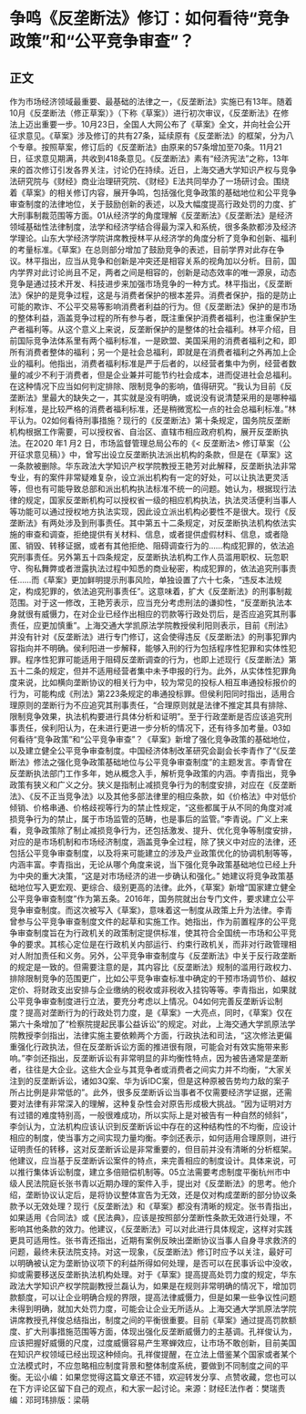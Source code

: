 # 争鸣《反垄断法》修订：如何看待“竞争政策”和“公平竞争审查”？
## 正文
作为市场经济领域最重要、最基础的法律之一，《反垄断法》实施已有13年。随着10月《反垄断法（修正草案）》（下称《草案》）进行初次审议，《反垄断法》在修法上迈出重要一步。10月23日，全国人大网公布了《草案》全文，并向社会公开征求意见。《草案》涉及修订的共有27条，延续原有《反垄断法》的框架，分为八个专章。按照草案，修订后的《反垄断法》由原来的57条增加至70条。11月21日，征求意见期满，共收到418条意见。《反垄断法》素有“经济宪法”之称，13年来的首次修订引发各界关注，讨论仍在持续。近日，上海交通大学知识产权与竞争法研究院与《财经》商业治理研究院、《财经》E法共同举办了一场研讨会。围绕着《草案》的相关修订内容，展开争鸣，包括强化竞争政策的基础地位和公平竞争审查制度的法律地位，关于鼓励创新的表述，以及大幅度提高行政处罚的力度、扩大刑事制裁范围等方面。01从经济学的角度理解《反垄断法》《反垄断法》是经济领域基础性法律制度，法学和经济学结合得最为深入和系统，很多条款都涉及经济学理论。山东大学经济学院讲席教授林平从经济学的角度分析了竞争和创新、福利的考量标准。《草案》在总则部分增加了鼓励竞争的表述，目前学界对此存在争议。林平指出，应当从竞争和创新是冲突还是相容关系的视角加以分析。目前，国内学界对此讨论尚且不足，两者之间是相容的，创新是动态效率的唯一源泉，动态竞争是通过技术开发、科技进步来加强市场竞争的一种方式。林平指出，《反垄断法》保护的是竞争过程，这是与消费者保护的根本差异。消费者保护，指的是防止可能的欺诈、不公平交易等影响消费者利益的行为。但《反垄断法》保护的是市场的整体利益，涵盖竞争过程的所有参与者，既注重保护消费者福利，也注重保护生产者福利等。从这个意义上来说，反垄断保护的是整体的社会福利。林平介绍，目前国际竞争法体系里有两个福利标准，一是欧盟、美国采用的消费者福利之和，即所有消费者整体的福利；另一个是社会总福利，即就是在消费者福利之外再加上企业的福利。他指出，消费者福利标准是严于后者的，以经营者集中为例，经营者数量的减少不利于消费者，但是企业兼并可能节约社会成本，进而促进社会总福利。在这种情况下应当如何判定排除、限制竞争的影响，值得研究。“我认为目前《反垄断法》里最大的缺失之一，其实就是没有明确，或说没有说清楚采用的是哪种福利标准，是比较严格的消费者福利标准，还是稍微宽松一点的社会总福利标准。”林平认为。02如何看待刑事措施？现行的《反垄断法》第十条规定，国务院反垄断机构根据工作需要，可以授权省、自治区、直辖市相应政府机构，展开反垄断执法。在2020 年1 月2 日，市场监督管理总局公布的《< 反垄断法> 修订草案（公开征求意见稿）》中，曾写出设立反垄断执法派出机构的条款，但是在《草案》这一条款被删除。华东政法大学知识产权学院教授王艳芳对此解释，反垄断执法非常专业，有的案件非常疑难复杂，设立派出机构有一定的好处，可以让执法更灵活等，但也有可能导致总部和派出机构执法标准不统一的问题。她认为，根据现行法律的规定，国家反垄断机构可以授权省一级的相应机构执法，执法灵活便利当事人等功能可以通过授权地方执法实现，因此设立派出机构必要性不是很大。现行《反垄断法》有两处涉及到刑事责任。其中第五十二条规定，对反垄断执法机构依法实施的审查和调查，拒绝提供有关材料、信息，或者提供虚假材料、信息，或者隐匿、销毁、转移证据，或者有其他拒绝、阻碍调查行为的……构成犯罪的，依法追究刑事责任。另外第五十四条规定，反垄断执法机构工作人员滥用职权、玩忽职守、徇私舞弊或者泄露执法过程中知悉的商业秘密，构成犯罪的，依法追究刑事责任……而《草案》更加鲜明提示刑事风险，单独设置了六十七条，“违反本法规定，构成犯罪的，依法追究刑事责任”。这意味着，扩大《反垄断法》的刑事制裁范围。对于这一修改，王艳芳表示，应当充分考虑刑法的谦抑性，“反垄断执法本身就很有威慑力，在对企业已经作出相应的罚款等行政处罚后，是否应追究其刑事责任，应更加慎重”。上海交通大学凯原法学院教授侯利阳则表示，目前《刑法》并没有针对《反垄断法》进行专门修订，这会使得违反《反垄断法》的刑事犯罪内容指向并不明确。侯利阳进一步解释，能够入刑的行为包括程序性犯罪和实体性犯罪。程序性犯罪可能适用于阻碍反垄断调查的行为，也即上述现行《反垄断法》第五十二条的规定，但并不适用经营者集中未予申报的行为。此外，从实体性犯罪角度来说，比如横向垄断协议的相关行为中，较为常见的投标人相互串通投标报价的行为，可能构成《刑法》第223条规定的串通投标罪。但侯利阳同时指出，适用合理原则的垄断行为不应追究其刑事责任，“合理原则就是法律不推定其具有排除、限制竞争效果，执法机构要进行具体分析和证明”。至于行政垄断是否应该追究刑事责任，侯利阳认为，在未进行更进一步分析的情况下，还有待多加考量。03如何看待“竞争政策”和“公平竞争审查”？《草案》新增了强化竞争政策的基础地位，以及建立健全公平竞争审查制度。中国经济体制改革研究会副会长李青作了“《反垄断法》修法之强化竞争政策基础地位与公平竞争审查制度”的主题发言。李青曾在反垄断执法部门工作多年，她从概念入手，解析竞争政策的内涵。李青指出，竞争政策有狭义和广义之分。狭义是指制止减损竞争行为的制度安排，对应在《反垄断法》、《反不正当竞争法》以及其他多部法律里的相应条款，如《价格法》中对低价倾销、价格串通、价格歧视等行为的禁止性规定，“这些都属于从不同的角度对减损竞争行为的禁止，属于市场监管的范畴，也是事后的监管。”李青说。广义上来看，竞争政策除了制止减损竞争行为，还包括激发、提升、优化竞争等制度安排，对应的是市场机制和市场经济制度，涵盖竞争全过程，除了狭义中对应的法律，还包括公平竞争审查制度，以及将来可能建立的涉及产业政策优化的协调机制等等，内涵丰富。李青指出，无论从哪个角度来说，当下强化竞争政策基础地位已经上升为中央的重大决策，“这是对市场经济的进一步确认和强化。” 她建议将竞争政策基础地位写入更宏观、更综合、级别更高的法律。此外，《草案》新增“国家建立健全公平竞争审查制度”作为第五条。2016年，国务院就出台专门文件，要求建立公平竞争审查制度。而这次被写入《草案》，意味着这一制度从政策上升为法律。李青曾参与公平竞争审查制度文件的起草和实施工作。她指出，作为前置程序的公平竞争审查制度旨在为行政机关的政策制定提供标准，使其符合全国统一市场和公平竞争的要求。其核心定位是在行政机关内部运行、约束行政机关，而非对行政管理相对人附加责任和义务。另外，公平竞争审查制度与《反垄断法》中关于反行政垄断的规定是一致的。但需要注意的是，其内容比《反垄断法》规制的滥用行政权力、排除限制竞争的范围更广，比如公平竞争审查标准中确定的干预市场调节价、越权定价、将财政支出安排与企业缴纳的税收或非税收入挂钩等等。李青指出，如果就公平竞争审查制度进行立法，要充分考虑以上情况。04如何完善反垄断诉讼制度？提高对垄断行为的行政处罚力度，是《草案》一大亮点，同时，《草案》仅在第六十条增加了“检察院提起民事公益诉讼”的规定。对此，上海交通大学凯原法学院教授李剑指出，法律实施主要依赖两个方面，行政执法和司法，“这次修法更偏重强化行政执法，但在反垄断诉讼方面的推进很有限，可能会对有效实施带来影响。”李剑还指出，反垄断诉讼有非常明显的非均衡性特点，因为被告通常是垄断者，往往是大企业。这些大企业与其竞争者或消费者之间实力并不均衡，“大家关注到的反垄断诉讼，诸如3Q案、华为诉IDC案，但是这种原被告势均力敌的案子所占比例是非常低的”。此外，很多反垄断诉讼当事者不仅需要经济学证据，还需要对法律有非常深入的理解，这种复杂性会对原告形成极大挑战。“因为证明对方有过错的难度特别高，一般很难成功，所以实际上是对被告有一种自然的倾斜”，李剑认为，立法机构应该认识到反垄断诉讼中存在的这种结构性的不均衡，应设计相应的制度，使当事方之间实现力量均衡。李剑还表示，如何适用合理原则，进行证明责任的转移，这对反垄断诉讼是非常重要的，但目前并没有清晰的分析框架。他建议，应当基于反垄断诉讼案件的特点，来完善相应的制度设计。具体来说，可以推行集体诉讼制度，建立多倍赔偿机制等。05立法需要考虑制度平衡杭州市中级人民法院庭长张书青以近期办理的案件入手，提出对《反垄断法》的思考。他介绍，垄断协议认定后，是将协议整体宣告为无效，还是仅对构成垄断的部分协议条款予以无效处理？现行《反垄断法》和《草案》都没有清晰的规定。张书青指出，如果适用《合同法》或《民法典》，应该是按照部分垄断性条款无效进行处理，不影响其他条款的效力。他建议，《反垄断法》可以对此进行具体规定，这样对实践更具可适用性。张书青还指出，近期有案例反映出垄断协议当事人自身寻求救济的问题，最终未获法院支持。对这一现象，《反垄断法》修订时应予以关注，最好可以明确被认定为垄断协议项下的利益所得如何处理，是否可以在民事诉讼中没收，抑或需要移送反垄断执法机构处理。对于《草案》提高提高处罚力度的规定，华东政法大学知识产权学院副教授兰磊认为，如果是在规则非常明确的情况下，增加罚款额度，可以让企业明确合规的界限，提高法律威慑力，但是如果一些争议性问题未得到明确，就加大处罚力度，可能会让企业无所适从。上海交通大学凯原法学院讲席教授孔祥俊总结指出，制度之间的平衡很重要。目前《草案》通过提高罚款额度、扩大刑事措施范围等方面，体现出强化反垄断威慑力的主基调。孔祥俊认为，应该把握好威慑的尺度，过度威慑容易产生寒蝉效应，让市场不敢创新，目前美国在知识产权领域已经出现这种倾向。孔祥俊提醒，在立法上借鉴某个国家或者某个立法模式时，不应忽略相应制度背景和整体制度系统，要做到不同制度之间的平衡。无讼小编：如果您觉得这篇文章还不错，欢迎转发分享、点赞收藏，您也可以在下方评论区留下自己的观点，和大家一起讨论。来源：财经E法作者：樊瑞责编：邓珂玮排版：梁萌